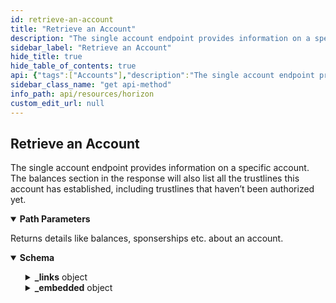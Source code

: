 ```yaml
---
id: retrieve-an-account
title: "Retrieve an Account"
description: "The single account endpoint provides information on a specific account. The balances section in the response will also list all the trustlines this account has established, including trustlines that haven’t been authorized yet."
sidebar_label: "Retrieve an Account"
hide_title: true
hide_table_of_contents: true
api: {"tags":["Accounts"],"description":"The single account endpoint provides information on a specific account. The balances section in the response will also list all the trustlines this account has established, including trustlines that haven’t been authorized yet.","operationId":"RetrieveAnAccount","parameters":[{"name":"account_id","in":"path","required":true,"description":"This account’s public key encoded in a base32 string representation.","schema":{"type":"string","example":"GDMQQNJM4UL7QIA66P7R2PZHMQINWZBM77BEBMHLFXD5JEUAHGJ7R4JZ"}}],"responses":{"200":{"description":"Returns details like balances, sponserships etc. about an account.","content":{"application/json":{"schema":{"allOf":[{"type":"object","properties":{"_links":{"type":"object","properties":{"self":{"type":"object","properties":{"href":{"type":"string","format":"link"},"templated":{"type":"boolean"}},"required":["href"]},"next":{"type":"object","properties":{"href":{"type":"string","format":"link"},"templated":{"type":"boolean"}},"required":["href"]},"prev":{"type":"object","properties":{"href":{"type":"string","format":"link"},"templated":{"type":"boolean"}},"required":["href"]}}}}},{"type":"object","properties":{"_embedded":{"type":"object","properties":{"records":{"type":"array","items":{"type":"object","properties":{"_links":{"type":"object","properties":{"self":{"type":"object","properties":{"href":{"type":"string","format":"link"},"templated":{"type":"boolean"}},"required":["href"]},"transactions":{"type":"object","properties":{"href":{"type":"string","format":"link"},"templated":{"type":"boolean"}},"required":["href"]},"operations":{"type":"object","properties":{"href":{"type":"string","format":"link"},"templated":{"type":"boolean"}},"required":["href"]},"payments":{"type":"object","properties":{"href":{"type":"string","format":"link"},"templated":{"type":"boolean"}},"required":["href"]},"effects":{"type":"object","properties":{"href":{"type":"string","format":"link"},"templated":{"type":"boolean"}},"required":["href"]},"offers":{"type":"object","properties":{"href":{"type":"string","format":"link"},"templated":{"type":"boolean"}},"required":["href"]},"trades":{"type":"object","properties":{"href":{"type":"string","format":"link"},"templated":{"type":"boolean"}},"required":["href"]},"data":{"type":"object","properties":{"href":{"type":"string","format":"link"},"templated":{"type":"boolean"}},"required":["href"]}},"required":["self","transactions","operations","payments","effects","offers","trades","data"]},"id":{"type":"string"},"account_id":{"type":"string","pattern":"G[A-Z0-9]{55}"},"sequence":{"type":"string","pattern":"[0-9]+"},"sequence_ledger":{"type":"integer","format":"uint32"},"sequence_time":{"type":"string"},"subentry_count":{"type":"integer","format":"int32"},"inflation_destination":{"type":"string","pattern":"G[A-Z0-9]{55}"},"home_domain":{"type":"string"},"last_modified_ledger":{"type":"integer","format":"uint32"},"last_modified_time":{"type":"string"},"thresholds":{"type":"object","properties":{"low_threshold":{"type":"integer"},"med_threshold":{"type":"integer"},"high_threshold":{"type":"integer"}}},"flags":{"type":"object","properties":{"auth_required":{"type":"boolean"},"auth_revocable":{"type":"boolean"},"auth_immutable":{"type":"boolean"},"auth_clawback_enabled":{"type":"boolean"}}},"balances":{"type":"array","items":{"anyOf":[{"type":"object","properties":{"balance":{"type":"string","pattern":"[0-9]+\\.[0-9]{7}"},"liquidity_pool_id":{"type":"string"},"limit":{"type":"string","pattern":"[0-9]+\\.[0-9]{7}"},"buying_liabilites":{"type":"string","pattern":"[0-9]+\\.[0-9]{7}"},"selling_liabilites":{"type":"string","pattern":"[0-9]+\\.[0-9]{7}"},"sponser":{"type":"string"},"last_modified_ledger":{"type":"integer","format":"uint32"},"is_authorized":{"type":"boolean"},"is_authorized_to_maintain_liabilites":{"type":"boolean"},"is_clawback_enabled":{"type":"boolean"},"asset_type":{"type":"string","enum":["native"]}},"required":["balance","limit","asset_type","buying_liabilites","selling_liabilites","last_modified_ledger","is_authorized","is_authorized_to_maintain_liabilites","is_clawback_enabled"]},{"type":"object","properties":{"balance":{"type":"string","pattern":"[0-9]+\\.[0-9]{7}"},"limit":{"type":"string","pattern":"[0-9]+\\.[0-9]{7}"},"buying_liabilites":{"type":"string","pattern":"[0-9]+\\.[0-9]{7}"},"selling_liabilites":{"type":"string","pattern":"[0-9]+\\.[0-9]{7}"},"sponser":{"type":"string","pattern":"G[A-Z0-9]{55}"},"last_modified_ledger":{"type":"integer","format":"uint32"},"is_authorized":{"type":"boolean"},"is_authorized_to_maintain_liabilites":{"type":"boolean"},"is_clawback_enabled":{"type":"boolean"},"asset_type":{"type":"string","enum":["native","credit_alphanum4","credit_alphanum12"]},"asset_code":{"type":"string"},"asset_issuer":{"type":"string","pattern":"G[A-Z0-9]{55}"}},"required":["balance","limit","asset_type","asset_code","asset_issuer","buying_liabilites","selling_liabilites","last_modified_ledger","is_authorized","is_authorized_to_maintain_liabilites","is_clawback_enabled"]},{"type":"object","properties":{"liquidity_pool_id":{"type":"string"},"asset_type":{"type":"string","enum":["liquidity_pool_shares"]},"balance":{"type":"string","pattern":"[0-9]+\\.[0-9]{7}"},"limit":{"type":"string","pattern":"[0-9]+\\.[0-9]{7}"},"last_modified_ledger":{"type":"integer","format":"uint32"},"sponser":{"type":"string","pattern":"G[A-Z0-9]{55}"},"is_authorized":{"type":"boolean"},"is_authorized_to_maintain_liabilites":{"type":"boolean"},"is_clawback_enabled":{"type":"boolean"}},"required":["liquidity_pool_id","balance","limit","asset_type","last_modified_ledger","is_authorized","is_authorized_to_maintain_liabilites","is_clawback_enabled"]}]}},"signers":{"type":"array","items":{"type":"object","properties":{"key":{"type":"string","pattern":"G[A-Z0-9]{55}"},"weight":{"type":"integer","format":"int32"},"type":{"type":"string","enum":["ed25519_public_key","sha256_hash","preauth_tx"]},"sponser":{"type":"string","pattern":"G[A-Z0-9]{55}"}},"required":["key","weight","type"]}},"data":{"type":"object"},"num_sponsoring":{"type":"integer"},"num_sponsered":{"type":"integer"},"sponser":{"type":"string","pattern":"G[A-Z0-9]{55}"},"paging_token":{"type":"string"}},"required":["id","account_id","sequence","subentry_count","last_modified_ledger","last_modified_time","thresholds","flags","balances","signers","data","num_sponsoring","num_sponsered","paging_token"]}}}}}}]},"examples":{"RetrieveAnAccount":{"value":{"_links":{"self":{"href":"https://horizon.stellar.org/accounts/GAYOLLLUIZE4DZMBB2ZBKGBUBZLIOYU6XFLW37GBP2VZD3ABNXCW4BVA"},"transactions":{"href":"https://horizon.stellar.org/accounts/GAYOLLLUIZE4DZMBB2ZBKGBUBZLIOYU6XFLW37GBP2VZD3ABNXCW4BVA/transactions{?cursor,limit,order}","templated":true},"operations":{"href":"https://horizon.stellar.org/accounts/GAYOLLLUIZE4DZMBB2ZBKGBUBZLIOYU6XFLW37GBP2VZD3ABNXCW4BVA/operations{?cursor,limit,order}","templated":true},"payments":{"href":"https://horizon.stellar.org/accounts/GAYOLLLUIZE4DZMBB2ZBKGBUBZLIOYU6XFLW37GBP2VZD3ABNXCW4BVA/payments{?cursor,limit,order}","templated":true},"effects":{"href":"https://horizon.stellar.org/accounts/GAYOLLLUIZE4DZMBB2ZBKGBUBZLIOYU6XFLW37GBP2VZD3ABNXCW4BVA/effects{?cursor,limit,order}","templated":true},"offers":{"href":"https://horizon.stellar.org/accounts/GAYOLLLUIZE4DZMBB2ZBKGBUBZLIOYU6XFLW37GBP2VZD3ABNXCW4BVA/offers{?cursor,limit,order}","templated":true},"trades":{"href":"https://horizon.stellar.org/accounts/GAYOLLLUIZE4DZMBB2ZBKGBUBZLIOYU6XFLW37GBP2VZD3ABNXCW4BVA/trades{?cursor,limit,order}","templated":true},"data":{"href":"https://horizon.stellar.org/accounts/GAYOLLLUIZE4DZMBB2ZBKGBUBZLIOYU6XFLW37GBP2VZD3ABNXCW4BVA/data/{key}","templated":true}},"id":"GAYOLLLUIZE4DZMBB2ZBKGBUBZLIOYU6XFLW37GBP2VZD3ABNXCW4BVA","account_id":"GAYOLLLUIZE4DZMBB2ZBKGBUBZLIOYU6XFLW37GBP2VZD3ABNXCW4BVA","sequence":"120192344791187470","subentry_count":5,"last_modified_ledger":28105812,"num_sponsoring":0,"num_sponsored":0,"thresholds":{"low_threshold":0,"med_threshold":0,"high_threshold":0},"flags":{"auth_required":false,"auth_revocable":false,"auth_immutable":false,"auth_clawback_enabled":false},"balances":[{"balance":"3.0000000","limit":"922337203685.4775807","buying_liabilities":"0.0000000","selling_liabilities":"0.0000000","last_modified_ledger":27984507,"is_authorized":true,"is_clawback_enabled":false,"asset_type":"credit_alphanum4","asset_code":"EURT","asset_issuer":"GAP5LETOV6YIE62YAM56STDANPRDO7ZFDBGSNHJQIYGGKSMOZAHOOS2S"},{"balance":"4.0000000","limit":"922337203685.4775807","buying_liabilities":"0.0000000","selling_liabilities":"0.0000000","last_modified_ledger":27985131,"is_authorized":true,"is_clawback_enabled":true,"asset_type":"credit_alphanum4","asset_code":"USD","asset_issuer":"GDUKMGUGDZQK6YHYA5Z6AY2G4XDSZPSZ3SW5UN3ARVMO6QSRDWP5YLEX"},{"balance":"72.8563792","buying_liabilities":"0.0000000","selling_liabilities":"0.0000000","asset_type":"native"}],"signers":[{"weight":1,"key":"GAYOLLLUIZE4DZMBB2ZBKGBUBZLIOYU6XFLW37GBP2VZD3ABNXCW4BVA","type":"ed25519_public_key"}],"data":{},"paging_token":""}}}}}}},"method":"get","path":"/accounts/{account_id}","servers":[{"url":"https://horizon.stellar.org","description":"The main network"},{"url":"https://horizon-testnet.stellar.org","description":"The test network"}],"info":{"title":"Horizon","version":"0.0.1"},"postman":{"name":"Retrieve an Account","description":{"content":"The single account endpoint provides information on a specific account. The balances section in the response will also list all the trustlines this account has established, including trustlines that haven’t been authorized yet.","type":"text/plain"},"url":{"path":["accounts",":account_id"],"host":["{{baseUrl}}"],"query":[],"variable":[{"disabled":false,"description":{"content":"(Required) This account’s public key encoded in a base32 string representation.","type":"text/plain"},"type":"any","value":"","key":"account_id"}]},"header":[{"key":"Accept","value":"application/json"}],"method":"GET"}}
sidebar_class_name: "get api-method"
info_path: api/resources/horizon
custom_edit_url: null
---
```



## Retrieve an Account



The single account endpoint provides information on a specific account. The balances section in the response will also list all the trustlines this account has established, including trustlines that haven’t been authorized yet.

<details style={{"marginBottom":"1rem"}} data-collapsed={false} open={true}><summary style={{}}><strong>Path Parameters</strong></summary><div><ul><ParamsItem className={"paramsItem"} param={{"name":"account_id","in":"path","required":true,"description":"This account’s public key encoded in a base32 string representation.","schema":{"type":"string","example":"GDMQQNJM4UL7QIA66P7R2PZHMQINWZBM77BEBMHLFXD5JEUAHGJ7R4JZ"}}}></ParamsItem></ul></div></details><div><ApiTabs><TabItem label={"200"} value={"200"}><div>

Returns details like balances, sponserships etc. about an account.

</div><div><MimeTabs schemaType={"response"}><TabItem label={"application/json"} value={"application/json"}><SchemaTabs><TabItem label={"Schema"} value={"Schema"}><details style={{}} data-collapsed={false} open={true}><summary style={{"textAlign":"left"}}><strong>Schema</strong></summary><div style={{"textAlign":"left","marginLeft":"1rem"}}></div><ul style={{"marginLeft":"1rem"}}><SchemaItem collapsible={true} className={"schemaItem"}><details style={{}}><summary style={{}}><strong>_links</strong><span style={{"opacity":"0.6"}}> object</span></summary><div style={{"marginLeft":"1rem"}}><SchemaItem collapsible={true} className={"schemaItem"}><details style={{}}><summary style={{}}><strong>self</strong><span style={{"opacity":"0.6"}}> object</span></summary><div style={{"marginLeft":"1rem"}}><SchemaItem collapsible={false} name={"href"} required={false} schemaName={"link"} qualifierMessage={undefined} schema={{"type":"string","format":"link"}}></SchemaItem><SchemaItem collapsible={false} name={"templated"} required={false} schemaName={"boolean"} qualifierMessage={undefined} schema={{"type":"boolean"}}></SchemaItem></div></details></SchemaItem><SchemaItem collapsible={true} className={"schemaItem"}><details style={{}}><summary style={{}}><strong>next</strong><span style={{"opacity":"0.6"}}> object</span></summary><div style={{"marginLeft":"1rem"}}><SchemaItem collapsible={false} name={"href"} required={false} schemaName={"link"} qualifierMessage={undefined} schema={{"type":"string","format":"link"}}></SchemaItem><SchemaItem collapsible={false} name={"templated"} required={false} schemaName={"boolean"} qualifierMessage={undefined} schema={{"type":"boolean"}}></SchemaItem></div></details></SchemaItem><SchemaItem collapsible={true} className={"schemaItem"}><details style={{}}><summary style={{}}><strong>prev</strong><span style={{"opacity":"0.6"}}> object</span></summary><div style={{"marginLeft":"1rem"}}><SchemaItem collapsible={false} name={"href"} required={false} schemaName={"link"} qualifierMessage={undefined} schema={{"type":"string","format":"link"}}></SchemaItem><SchemaItem collapsible={false} name={"templated"} required={false} schemaName={"boolean"} qualifierMessage={undefined} schema={{"type":"boolean"}}></SchemaItem></div></details></SchemaItem></div></details></SchemaItem><SchemaItem collapsible={true} className={"schemaItem"}><details style={{}}><summary style={{}}><strong>_embedded</strong><span style={{"opacity":"0.6"}}> object</span></summary><div style={{"marginLeft":"1rem"}}><SchemaItem collapsible={true} className={"schemaItem"}><details style={{}}><summary style={{}}><strong>records</strong><span style={{"opacity":"0.6"}}> object[]</span></summary><div style={{"marginLeft":"1rem"}}><li><div style={{"fontSize":"var(--ifm-code-font-size)","opacity":"0.6","marginLeft":"-.5rem","paddingBottom":".5rem"}}>Array [</div></li><SchemaItem collapsible={true} className={"schemaItem"}><details style={{}}><summary style={{}}><strong>_links</strong><span style={{"opacity":"0.6"}}> object</span></summary><div style={{"marginLeft":"1rem"}}><SchemaItem collapsible={true} className={"schemaItem"}><details style={{}}><summary style={{}}><strong>self</strong><span style={{"opacity":"0.6"}}> object</span></summary><div style={{"marginLeft":"1rem"}}><SchemaItem collapsible={false} name={"href"} required={false} schemaName={"link"} qualifierMessage={undefined} schema={{"type":"string","format":"link"}}></SchemaItem><SchemaItem collapsible={false} name={"templated"} required={false} schemaName={"boolean"} qualifierMessage={undefined} schema={{"type":"boolean"}}></SchemaItem></div></details></SchemaItem><SchemaItem collapsible={true} className={"schemaItem"}><details style={{}}><summary style={{}}><strong>transactions</strong><span style={{"opacity":"0.6"}}> object</span></summary><div style={{"marginLeft":"1rem"}}><SchemaItem collapsible={false} name={"href"} required={false} schemaName={"link"} qualifierMessage={undefined} schema={{"type":"string","format":"link"}}></SchemaItem><SchemaItem collapsible={false} name={"templated"} required={false} schemaName={"boolean"} qualifierMessage={undefined} schema={{"type":"boolean"}}></SchemaItem></div></details></SchemaItem><SchemaItem collapsible={true} className={"schemaItem"}><details style={{}}><summary style={{}}><strong>operations</strong><span style={{"opacity":"0.6"}}> object</span></summary><div style={{"marginLeft":"1rem"}}><SchemaItem collapsible={false} name={"href"} required={false} schemaName={"link"} qualifierMessage={undefined} schema={{"type":"string","format":"link"}}></SchemaItem><SchemaItem collapsible={false} name={"templated"} required={false} schemaName={"boolean"} qualifierMessage={undefined} schema={{"type":"boolean"}}></SchemaItem></div></details></SchemaItem><SchemaItem collapsible={true} className={"schemaItem"}><details style={{}}><summary style={{}}><strong>payments</strong><span style={{"opacity":"0.6"}}> object</span></summary><div style={{"marginLeft":"1rem"}}><SchemaItem collapsible={false} name={"href"} required={false} schemaName={"link"} qualifierMessage={undefined} schema={{"type":"string","format":"link"}}></SchemaItem><SchemaItem collapsible={false} name={"templated"} required={false} schemaName={"boolean"} qualifierMessage={undefined} schema={{"type":"boolean"}}></SchemaItem></div></details></SchemaItem><SchemaItem collapsible={true} className={"schemaItem"}><details style={{}}><summary style={{}}><strong>effects</strong><span style={{"opacity":"0.6"}}> object</span></summary><div style={{"marginLeft":"1rem"}}><SchemaItem collapsible={false} name={"href"} required={false} schemaName={"link"} qualifierMessage={undefined} schema={{"type":"string","format":"link"}}></SchemaItem><SchemaItem collapsible={false} name={"templated"} required={false} schemaName={"boolean"} qualifierMessage={undefined} schema={{"type":"boolean"}}></SchemaItem></div></details></SchemaItem><SchemaItem collapsible={true} className={"schemaItem"}><details style={{}}><summary style={{}}><strong>offers</strong><span style={{"opacity":"0.6"}}> object</span></summary><div style={{"marginLeft":"1rem"}}><SchemaItem collapsible={false} name={"href"} required={false} schemaName={"link"} qualifierMessage={undefined} schema={{"type":"string","format":"link"}}></SchemaItem><SchemaItem collapsible={false} name={"templated"} required={false} schemaName={"boolean"} qualifierMessage={undefined} schema={{"type":"boolean"}}></SchemaItem></div></details></SchemaItem><SchemaItem collapsible={true} className={"schemaItem"}><details style={{}}><summary style={{}}><strong>trades</strong><span style={{"opacity":"0.6"}}> object</span></summary><div style={{"marginLeft":"1rem"}}><SchemaItem collapsible={false} name={"href"} required={false} schemaName={"link"} qualifierMessage={undefined} schema={{"type":"string","format":"link"}}></SchemaItem><SchemaItem collapsible={false} name={"templated"} required={false} schemaName={"boolean"} qualifierMessage={undefined} schema={{"type":"boolean"}}></SchemaItem></div></details></SchemaItem><SchemaItem collapsible={true} className={"schemaItem"}><details style={{}}><summary style={{}}><strong>data</strong><span style={{"opacity":"0.6"}}> object</span></summary><div style={{"marginLeft":"1rem"}}><SchemaItem collapsible={false} name={"href"} required={false} schemaName={"link"} qualifierMessage={undefined} schema={{"type":"string","format":"link"}}></SchemaItem><SchemaItem collapsible={false} name={"templated"} required={false} schemaName={"boolean"} qualifierMessage={undefined} schema={{"type":"boolean"}}></SchemaItem></div></details></SchemaItem></div></details></SchemaItem><SchemaItem collapsible={false} name={"id"} required={false} schemaName={"string"} qualifierMessage={undefined} schema={{"type":"string"}}></SchemaItem><SchemaItem collapsible={false} name={"account_id"} required={false} schemaName={"string"} qualifierMessage={"**Possible values:** Value must match regular expression `G[A-Z0-9]{55}`"} schema={{"type":"string","pattern":"G[A-Z0-9]{55}"}}></SchemaItem><SchemaItem collapsible={false} name={"sequence"} required={false} schemaName={"string"} qualifierMessage={"**Possible values:** Value must match regular expression `[0-9]+`"} schema={{"type":"string","pattern":"[0-9]+"}}></SchemaItem><SchemaItem collapsible={false} name={"sequence_ledger"} required={false} schemaName={"uint32"} qualifierMessage={undefined} schema={{"type":"integer","format":"uint32"}}></SchemaItem><SchemaItem collapsible={false} name={"sequence_time"} required={false} schemaName={"string"} qualifierMessage={undefined} schema={{"type":"string"}}></SchemaItem><SchemaItem collapsible={false} name={"subentry_count"} required={false} schemaName={"int32"} qualifierMessage={undefined} schema={{"type":"integer","format":"int32"}}></SchemaItem><SchemaItem collapsible={false} name={"inflation_destination"} required={false} schemaName={"string"} qualifierMessage={"**Possible values:** Value must match regular expression `G[A-Z0-9]{55}`"} schema={{"type":"string","pattern":"G[A-Z0-9]{55}"}}></SchemaItem><SchemaItem collapsible={false} name={"home_domain"} required={false} schemaName={"string"} qualifierMessage={undefined} schema={{"type":"string"}}></SchemaItem><SchemaItem collapsible={false} name={"last_modified_ledger"} required={false} schemaName={"uint32"} qualifierMessage={undefined} schema={{"type":"integer","format":"uint32"}}></SchemaItem><SchemaItem collapsible={false} name={"last_modified_time"} required={false} schemaName={"string"} qualifierMessage={undefined} schema={{"type":"string"}}></SchemaItem><SchemaItem collapsible={true} className={"schemaItem"}><details style={{}}><summary style={{}}><strong>thresholds</strong><span style={{"opacity":"0.6"}}> object</span></summary><div style={{"marginLeft":"1rem"}}><SchemaItem collapsible={false} name={"low_threshold"} required={false} schemaName={"integer"} qualifierMessage={undefined} schema={{"type":"integer"}}></SchemaItem><SchemaItem collapsible={false} name={"med_threshold"} required={false} schemaName={"integer"} qualifierMessage={undefined} schema={{"type":"integer"}}></SchemaItem><SchemaItem collapsible={false} name={"high_threshold"} required={false} schemaName={"integer"} qualifierMessage={undefined} schema={{"type":"integer"}}></SchemaItem></div></details></SchemaItem><SchemaItem collapsible={true} className={"schemaItem"}><details style={{}}><summary style={{}}><strong>flags</strong><span style={{"opacity":"0.6"}}> object</span></summary><div style={{"marginLeft":"1rem"}}><SchemaItem collapsible={false} name={"auth_required"} required={false} schemaName={"boolean"} qualifierMessage={undefined} schema={{"type":"boolean"}}></SchemaItem><SchemaItem collapsible={false} name={"auth_revocable"} required={false} schemaName={"boolean"} qualifierMessage={undefined} schema={{"type":"boolean"}}></SchemaItem><SchemaItem collapsible={false} name={"auth_immutable"} required={false} schemaName={"boolean"} qualifierMessage={undefined} schema={{"type":"boolean"}}></SchemaItem><SchemaItem collapsible={false} name={"auth_clawback_enabled"} required={false} schemaName={"boolean"} qualifierMessage={undefined} schema={{"type":"boolean"}}></SchemaItem></div></details></SchemaItem><SchemaItem collapsible={true} className={"schemaItem"}><details style={{}}><summary style={{}}><strong>balances</strong><span style={{"opacity":"0.6"}}> object[]</span></summary><div style={{"marginLeft":"1rem"}}><li><div style={{"fontSize":"var(--ifm-code-font-size)","opacity":"0.6","marginLeft":"-.5rem","paddingBottom":".5rem"}}>Array [</div></li><li><span className={"badge badge--info"}>anyOf</span><SchemaTabs><TabItem label={"MOD1"} value={"0-item-properties"}><SchemaItem collapsible={false} name={"balance"} required={false} schemaName={"string"} qualifierMessage={"**Possible values:** Value must match regular expression `[0-9]+\\.[0-9]{7}`"} schema={{"type":"string","pattern":"[0-9]+\\.[0-9]{7}"}}></SchemaItem><SchemaItem collapsible={false} name={"liquidity_pool_id"} required={false} schemaName={"string"} qualifierMessage={undefined} schema={{"type":"string"}}></SchemaItem><SchemaItem collapsible={false} name={"limit"} required={false} schemaName={"string"} qualifierMessage={"**Possible values:** Value must match regular expression `[0-9]+\\.[0-9]{7}`"} schema={{"type":"string","pattern":"[0-9]+\\.[0-9]{7}"}}></SchemaItem><SchemaItem collapsible={false} name={"buying_liabilites"} required={false} schemaName={"string"} qualifierMessage={"**Possible values:** Value must match regular expression `[0-9]+\\.[0-9]{7}`"} schema={{"type":"string","pattern":"[0-9]+\\.[0-9]{7}"}}></SchemaItem><SchemaItem collapsible={false} name={"selling_liabilites"} required={false} schemaName={"string"} qualifierMessage={"**Possible values:** Value must match regular expression `[0-9]+\\.[0-9]{7}`"} schema={{"type":"string","pattern":"[0-9]+\\.[0-9]{7}"}}></SchemaItem><SchemaItem collapsible={false} name={"sponser"} required={false} schemaName={"string"} qualifierMessage={undefined} schema={{"type":"string"}}></SchemaItem><SchemaItem collapsible={false} name={"last_modified_ledger"} required={false} schemaName={"uint32"} qualifierMessage={undefined} schema={{"type":"integer","format":"uint32"}}></SchemaItem><SchemaItem collapsible={false} name={"is_authorized"} required={false} schemaName={"boolean"} qualifierMessage={undefined} schema={{"type":"boolean"}}></SchemaItem><SchemaItem collapsible={false} name={"is_authorized_to_maintain_liabilites"} required={false} schemaName={"boolean"} qualifierMessage={undefined} schema={{"type":"boolean"}}></SchemaItem><SchemaItem collapsible={false} name={"is_clawback_enabled"} required={false} schemaName={"boolean"} qualifierMessage={undefined} schema={{"type":"boolean"}}></SchemaItem><SchemaItem collapsible={false} name={"asset_type"} required={false} schemaName={"string"} qualifierMessage={"**Possible values:** [`native`]"} schema={{"type":"string","enum":["native"]}}></SchemaItem></TabItem><TabItem label={"MOD2"} value={"1-item-properties"}><SchemaItem collapsible={false} name={"balance"} required={false} schemaName={"string"} qualifierMessage={"**Possible values:** Value must match regular expression `[0-9]+\\.[0-9]{7}`"} schema={{"type":"string","pattern":"[0-9]+\\.[0-9]{7}"}}></SchemaItem><SchemaItem collapsible={false} name={"limit"} required={false} schemaName={"string"} qualifierMessage={"**Possible values:** Value must match regular expression `[0-9]+\\.[0-9]{7}`"} schema={{"type":"string","pattern":"[0-9]+\\.[0-9]{7}"}}></SchemaItem><SchemaItem collapsible={false} name={"buying_liabilites"} required={false} schemaName={"string"} qualifierMessage={"**Possible values:** Value must match regular expression `[0-9]+\\.[0-9]{7}`"} schema={{"type":"string","pattern":"[0-9]+\\.[0-9]{7}"}}></SchemaItem><SchemaItem collapsible={false} name={"selling_liabilites"} required={false} schemaName={"string"} qualifierMessage={"**Possible values:** Value must match regular expression `[0-9]+\\.[0-9]{7}`"} schema={{"type":"string","pattern":"[0-9]+\\.[0-9]{7}"}}></SchemaItem><SchemaItem collapsible={false} name={"sponser"} required={false} schemaName={"string"} qualifierMessage={"**Possible values:** Value must match regular expression `G[A-Z0-9]{55}`"} schema={{"type":"string","pattern":"G[A-Z0-9]{55}"}}></SchemaItem><SchemaItem collapsible={false} name={"last_modified_ledger"} required={false} schemaName={"uint32"} qualifierMessage={undefined} schema={{"type":"integer","format":"uint32"}}></SchemaItem><SchemaItem collapsible={false} name={"is_authorized"} required={false} schemaName={"boolean"} qualifierMessage={undefined} schema={{"type":"boolean"}}></SchemaItem><SchemaItem collapsible={false} name={"is_authorized_to_maintain_liabilites"} required={false} schemaName={"boolean"} qualifierMessage={undefined} schema={{"type":"boolean"}}></SchemaItem><SchemaItem collapsible={false} name={"is_clawback_enabled"} required={false} schemaName={"boolean"} qualifierMessage={undefined} schema={{"type":"boolean"}}></SchemaItem><SchemaItem collapsible={false} name={"asset_type"} required={false} schemaName={"string"} qualifierMessage={"**Possible values:** [`native`, `credit_alphanum4`, `credit_alphanum12`]"} schema={{"type":"string","enum":["native","credit_alphanum4","credit_alphanum12"]}}></SchemaItem><SchemaItem collapsible={false} name={"asset_code"} required={false} schemaName={"string"} qualifierMessage={undefined} schema={{"type":"string"}}></SchemaItem><SchemaItem collapsible={false} name={"asset_issuer"} required={false} schemaName={"string"} qualifierMessage={"**Possible values:** Value must match regular expression `G[A-Z0-9]{55}`"} schema={{"type":"string","pattern":"G[A-Z0-9]{55}"}}></SchemaItem></TabItem><TabItem label={"MOD3"} value={"2-item-properties"}><SchemaItem collapsible={false} name={"liquidity_pool_id"} required={false} schemaName={"string"} qualifierMessage={undefined} schema={{"type":"string"}}></SchemaItem><SchemaItem collapsible={false} name={"asset_type"} required={false} schemaName={"string"} qualifierMessage={"**Possible values:** [`liquidity_pool_shares`]"} schema={{"type":"string","enum":["liquidity_pool_shares"]}}></SchemaItem><SchemaItem collapsible={false} name={"balance"} required={false} schemaName={"string"} qualifierMessage={"**Possible values:** Value must match regular expression `[0-9]+\\.[0-9]{7}`"} schema={{"type":"string","pattern":"[0-9]+\\.[0-9]{7}"}}></SchemaItem><SchemaItem collapsible={false} name={"limit"} required={false} schemaName={"string"} qualifierMessage={"**Possible values:** Value must match regular expression `[0-9]+\\.[0-9]{7}`"} schema={{"type":"string","pattern":"[0-9]+\\.[0-9]{7}"}}></SchemaItem><SchemaItem collapsible={false} name={"last_modified_ledger"} required={false} schemaName={"uint32"} qualifierMessage={undefined} schema={{"type":"integer","format":"uint32"}}></SchemaItem><SchemaItem collapsible={false} name={"sponser"} required={false} schemaName={"string"} qualifierMessage={"**Possible values:** Value must match regular expression `G[A-Z0-9]{55}`"} schema={{"type":"string","pattern":"G[A-Z0-9]{55}"}}></SchemaItem><SchemaItem collapsible={false} name={"is_authorized"} required={false} schemaName={"boolean"} qualifierMessage={undefined} schema={{"type":"boolean"}}></SchemaItem><SchemaItem collapsible={false} name={"is_authorized_to_maintain_liabilites"} required={false} schemaName={"boolean"} qualifierMessage={undefined} schema={{"type":"boolean"}}></SchemaItem><SchemaItem collapsible={false} name={"is_clawback_enabled"} required={false} schemaName={"boolean"} qualifierMessage={undefined} schema={{"type":"boolean"}}></SchemaItem></TabItem></SchemaTabs></li><li><div style={{"fontSize":"var(--ifm-code-font-size)","opacity":"0.6","marginLeft":"-.5rem"}}>]</div></li></div></details></SchemaItem><SchemaItem collapsible={true} className={"schemaItem"}><details style={{}}><summary style={{}}><strong>signers</strong><span style={{"opacity":"0.6"}}> object[]</span></summary><div style={{"marginLeft":"1rem"}}><li><div style={{"fontSize":"var(--ifm-code-font-size)","opacity":"0.6","marginLeft":"-.5rem","paddingBottom":".5rem"}}>Array [</div></li><SchemaItem collapsible={false} name={"key"} required={false} schemaName={"string"} qualifierMessage={"**Possible values:** Value must match regular expression `G[A-Z0-9]{55}`"} schema={{"type":"string","pattern":"G[A-Z0-9]{55}"}}></SchemaItem><SchemaItem collapsible={false} name={"weight"} required={false} schemaName={"int32"} qualifierMessage={undefined} schema={{"type":"integer","format":"int32"}}></SchemaItem><SchemaItem collapsible={false} name={"type"} required={false} schemaName={"string"} qualifierMessage={"**Possible values:** [`ed25519_public_key`, `sha256_hash`, `preauth_tx`]"} schema={{"type":"string","enum":["ed25519_public_key","sha256_hash","preauth_tx"]}}></SchemaItem><SchemaItem collapsible={false} name={"sponser"} required={false} schemaName={"string"} qualifierMessage={"**Possible values:** Value must match regular expression `G[A-Z0-9]{55}`"} schema={{"type":"string","pattern":"G[A-Z0-9]{55}"}}></SchemaItem><li><div style={{"fontSize":"var(--ifm-code-font-size)","opacity":"0.6","marginLeft":"-.5rem"}}>]</div></li></div></details></SchemaItem><SchemaItem collapsible={false} name={"data"} required={false} schemaName={"object"} qualifierMessage={undefined} schema={{"type":"object"}}></SchemaItem><SchemaItem collapsible={false} name={"num_sponsoring"} required={false} schemaName={"integer"} qualifierMessage={undefined} schema={{"type":"integer"}}></SchemaItem><SchemaItem collapsible={false} name={"num_sponsered"} required={false} schemaName={"integer"} qualifierMessage={undefined} schema={{"type":"integer"}}></SchemaItem><SchemaItem collapsible={false} name={"sponser"} required={false} schemaName={"string"} qualifierMessage={"**Possible values:** Value must match regular expression `G[A-Z0-9]{55}`"} schema={{"type":"string","pattern":"G[A-Z0-9]{55}"}}></SchemaItem><SchemaItem collapsible={false} name={"paging_token"} required={false} schemaName={"string"} qualifierMessage={undefined} schema={{"type":"string"}}></SchemaItem><li><div style={{"fontSize":"var(--ifm-code-font-size)","opacity":"0.6","marginLeft":"-.5rem"}}>]</div></li></div></details></SchemaItem></div></details></SchemaItem></ul></details></TabItem><TabItem label={"Example (from schema)"} value={"Example (from schema)"}><ResponseSamples responseExample={"{\n  \"_links\": {\n    \"self\": {\n      \"href\": \"string\",\n      \"templated\": true\n    },\n    \"next\": {\n      \"href\": \"string\",\n      \"templated\": true\n    },\n    \"prev\": {\n      \"href\": \"string\",\n      \"templated\": true\n    }\n  },\n  \"_embedded\": {\n    \"records\": [\n      {\n        \"_links\": {\n          \"self\": {\n            \"href\": \"string\",\n            \"templated\": true\n          },\n          \"transactions\": {\n            \"href\": \"string\",\n            \"templated\": true\n          },\n          \"operations\": {\n            \"href\": \"string\",\n            \"templated\": true\n          },\n          \"payments\": {\n            \"href\": \"string\",\n            \"templated\": true\n          },\n          \"effects\": {\n            \"href\": \"string\",\n            \"templated\": true\n          },\n          \"offers\": {\n            \"href\": \"string\",\n            \"templated\": true\n          },\n          \"trades\": {\n            \"href\": \"string\",\n            \"templated\": true\n          },\n          \"data\": {\n            \"href\": \"string\",\n            \"templated\": true\n          }\n        },\n        \"id\": \"string\",\n        \"account_id\": \"string\",\n        \"sequence\": \"string\",\n        \"sequence_ledger\": 0,\n        \"sequence_time\": \"string\",\n        \"subentry_count\": 0,\n        \"inflation_destination\": \"string\",\n        \"home_domain\": \"string\",\n        \"last_modified_ledger\": 0,\n        \"last_modified_time\": \"string\",\n        \"thresholds\": {\n          \"low_threshold\": 0,\n          \"med_threshold\": 0,\n          \"high_threshold\": 0\n        },\n        \"flags\": {\n          \"auth_required\": true,\n          \"auth_revocable\": true,\n          \"auth_immutable\": true,\n          \"auth_clawback_enabled\": true\n        },\n        \"balances\": [\n          {\n            \"balance\": \"string\",\n            \"liquidity_pool_id\": \"string\",\n            \"limit\": \"string\",\n            \"buying_liabilites\": \"string\",\n            \"selling_liabilites\": \"string\",\n            \"sponser\": \"string\",\n            \"last_modified_ledger\": 0,\n            \"is_authorized\": true,\n            \"is_authorized_to_maintain_liabilites\": true,\n            \"is_clawback_enabled\": true,\n            \"asset_type\": \"native\"\n          },\n          {\n            \"balance\": \"string\",\n            \"limit\": \"string\",\n            \"buying_liabilites\": \"string\",\n            \"selling_liabilites\": \"string\",\n            \"sponser\": \"string\",\n            \"last_modified_ledger\": 0,\n            \"is_authorized\": true,\n            \"is_authorized_to_maintain_liabilites\": true,\n            \"is_clawback_enabled\": true,\n            \"asset_type\": \"native\",\n            \"asset_code\": \"string\",\n            \"asset_issuer\": \"string\"\n          },\n          {\n            \"liquidity_pool_id\": \"string\",\n            \"asset_type\": \"liquidity_pool_shares\",\n            \"balance\": \"string\",\n            \"limit\": \"string\",\n            \"last_modified_ledger\": 0,\n            \"sponser\": \"string\",\n            \"is_authorized\": true,\n            \"is_authorized_to_maintain_liabilites\": true,\n            \"is_clawback_enabled\": true\n          }\n        ],\n        \"signers\": [\n          {\n            \"key\": \"string\",\n            \"weight\": 0,\n            \"type\": \"ed25519_public_key\",\n            \"sponser\": \"string\"\n          }\n        ],\n        \"data\": {},\n        \"num_sponsoring\": 0,\n        \"num_sponsered\": 0,\n        \"sponser\": \"string\",\n        \"paging_token\": \"string\"\n      }\n    ]\n  }\n}"} language={"json"}></ResponseSamples></TabItem><TabItem label={"RetrieveAnAccount"} value={"RetrieveAnAccount"}><ResponseSamples responseExample={"{\n  \"_links\": {\n    \"self\": {\n      \"href\": \"https://horizon.stellar.org/accounts/GAYOLLLUIZE4DZMBB2ZBKGBUBZLIOYU6XFLW37GBP2VZD3ABNXCW4BVA\"\n    },\n    \"transactions\": {\n      \"href\": \"https://horizon.stellar.org/accounts/GAYOLLLUIZE4DZMBB2ZBKGBUBZLIOYU6XFLW37GBP2VZD3ABNXCW4BVA/transactions{?cursor,limit,order}\",\n      \"templated\": true\n    },\n    \"operations\": {\n      \"href\": \"https://horizon.stellar.org/accounts/GAYOLLLUIZE4DZMBB2ZBKGBUBZLIOYU6XFLW37GBP2VZD3ABNXCW4BVA/operations{?cursor,limit,order}\",\n      \"templated\": true\n    },\n    \"payments\": {\n      \"href\": \"https://horizon.stellar.org/accounts/GAYOLLLUIZE4DZMBB2ZBKGBUBZLIOYU6XFLW37GBP2VZD3ABNXCW4BVA/payments{?cursor,limit,order}\",\n      \"templated\": true\n    },\n    \"effects\": {\n      \"href\": \"https://horizon.stellar.org/accounts/GAYOLLLUIZE4DZMBB2ZBKGBUBZLIOYU6XFLW37GBP2VZD3ABNXCW4BVA/effects{?cursor,limit,order}\",\n      \"templated\": true\n    },\n    \"offers\": {\n      \"href\": \"https://horizon.stellar.org/accounts/GAYOLLLUIZE4DZMBB2ZBKGBUBZLIOYU6XFLW37GBP2VZD3ABNXCW4BVA/offers{?cursor,limit,order}\",\n      \"templated\": true\n    },\n    \"trades\": {\n      \"href\": \"https://horizon.stellar.org/accounts/GAYOLLLUIZE4DZMBB2ZBKGBUBZLIOYU6XFLW37GBP2VZD3ABNXCW4BVA/trades{?cursor,limit,order}\",\n      \"templated\": true\n    },\n    \"data\": {\n      \"href\": \"https://horizon.stellar.org/accounts/GAYOLLLUIZE4DZMBB2ZBKGBUBZLIOYU6XFLW37GBP2VZD3ABNXCW4BVA/data/{key}\",\n      \"templated\": true\n    }\n  },\n  \"id\": \"GAYOLLLUIZE4DZMBB2ZBKGBUBZLIOYU6XFLW37GBP2VZD3ABNXCW4BVA\",\n  \"account_id\": \"GAYOLLLUIZE4DZMBB2ZBKGBUBZLIOYU6XFLW37GBP2VZD3ABNXCW4BVA\",\n  \"sequence\": \"120192344791187470\",\n  \"subentry_count\": 5,\n  \"last_modified_ledger\": 28105812,\n  \"num_sponsoring\": 0,\n  \"num_sponsored\": 0,\n  \"thresholds\": {\n    \"low_threshold\": 0,\n    \"med_threshold\": 0,\n    \"high_threshold\": 0\n  },\n  \"flags\": {\n    \"auth_required\": false,\n    \"auth_revocable\": false,\n    \"auth_immutable\": false,\n    \"auth_clawback_enabled\": false\n  },\n  \"balances\": [\n    {\n      \"balance\": \"3.0000000\",\n      \"limit\": \"922337203685.4775807\",\n      \"buying_liabilities\": \"0.0000000\",\n      \"selling_liabilities\": \"0.0000000\",\n      \"last_modified_ledger\": 27984507,\n      \"is_authorized\": true,\n      \"is_clawback_enabled\": false,\n      \"asset_type\": \"credit_alphanum4\",\n      \"asset_code\": \"EURT\",\n      \"asset_issuer\": \"GAP5LETOV6YIE62YAM56STDANPRDO7ZFDBGSNHJQIYGGKSMOZAHOOS2S\"\n    },\n    {\n      \"balance\": \"4.0000000\",\n      \"limit\": \"922337203685.4775807\",\n      \"buying_liabilities\": \"0.0000000\",\n      \"selling_liabilities\": \"0.0000000\",\n      \"last_modified_ledger\": 27985131,\n      \"is_authorized\": true,\n      \"is_clawback_enabled\": true,\n      \"asset_type\": \"credit_alphanum4\",\n      \"asset_code\": \"USD\",\n      \"asset_issuer\": \"GDUKMGUGDZQK6YHYA5Z6AY2G4XDSZPSZ3SW5UN3ARVMO6QSRDWP5YLEX\"\n    },\n    {\n      \"balance\": \"72.8563792\",\n      \"buying_liabilities\": \"0.0000000\",\n      \"selling_liabilities\": \"0.0000000\",\n      \"asset_type\": \"native\"\n    }\n  ],\n  \"signers\": [\n    {\n      \"weight\": 1,\n      \"key\": \"GAYOLLLUIZE4DZMBB2ZBKGBUBZLIOYU6XFLW37GBP2VZD3ABNXCW4BVA\",\n      \"type\": \"ed25519_public_key\"\n    }\n  ],\n  \"data\": {},\n  \"paging_token\": \"\"\n}"} language={"json"}></ResponseSamples></TabItem></SchemaTabs></TabItem></MimeTabs></div></TabItem></ApiTabs></div>
      